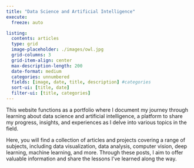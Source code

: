 ```yaml
---
title: "Data Science and Artificial Intelligence"
execute: 
  freeze: auto

listing:
  contents: articles
  type: grid
  image-placeholder: ./images/owl.jpg
  grid-columns: 3
  grid-item-align: center
  max-description-length: 200
  date-format: medium
  categories: unnumbered
  fields: [image, date, title, description] #categories
  sort-ui: [title, date]
  filter-ui: [title, categories]
---
```


This website functions as a portfolio where I document my journey through learning about data science and artificial intelligence, a platform to share my progress, insights, and experiences as I delve into various topics in the field.

Here, you will find a collection of articles and projects covering a range of subjects, including data visualization, data analysis, computer vision, deep learning, machine learning, and more. Through these posts, I aim to offer valuable information and share the lessons I've learned along the way.
